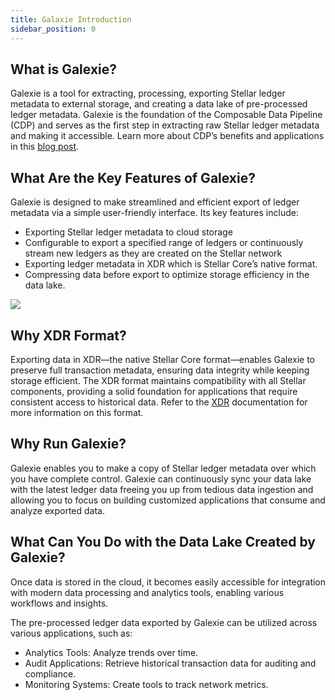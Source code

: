 ```yaml
---
title: Galaxie Introduction
sidebar_position: 0
---
```


## What is Galexie?

Galexie is a tool for extracting, processing, exporting Stellar ledger metadata to external storage, and creating a data lake of pre-processed ledger metadata. Galexie is the foundation of the Composable Data Pipeline (CDP) and serves as the first step in extracting raw Stellar ledger metadata and making it accessible. Learn more about CDP’s benefits and applications in this [blog post](https://stellar.org/blog/developers/composable-data-platform).

## What Are the Key Features of Galexie?

Galexie is designed to make streamlined and efficient export of ledger metadata via a simple user-friendly interface. Its key features include:

- Exporting Stellar ledger metadata to cloud storage
- Configurable to export a specified range of ledgers or continuously stream new ledgers as they are created on the Stellar network
- Exporting ledger metadata in XDR which is Stellar Core’s native format.
- Compressing data before export to optimize storage efficiency in the data lake.

![](/assets/galexie-architecture.png)

## Why XDR Format?

Exporting data in XDR—the native Stellar Core format—enables Galexie to preserve full transaction metadata, ensuring data integrity while keeping storage efficient. The XDR format maintains compatibility with all Stellar components, providing a solid foundation for applications that require consistent access to historical data. Refer to the [XDR](/docs/learn/encyclopedia/data-format/xdr) documentation for more information on this format.

## Why Run Galexie?

Galexie enables you to make a copy of Stellar ledger metadata over which you have complete control. Galexie can continuously sync your data lake with the latest ledger data freeing you up from tedious data ingestion and allowing you to focus on building customized applications that consume and analyze exported data.

## What Can You Do with the Data Lake Created by Galexie?

Once data is stored in the cloud, it becomes easily accessible for integration with modern data processing and analytics tools, enabling various workflows and insights.

The pre-processed ledger data exported by Galexie can be utilized across various applications, such as:

- Analytics Tools: Analyze trends over time.
- Audit Applications: Retrieve historical transaction data for auditing and compliance.
- Monitoring Systems: Create tools to track network metrics.
